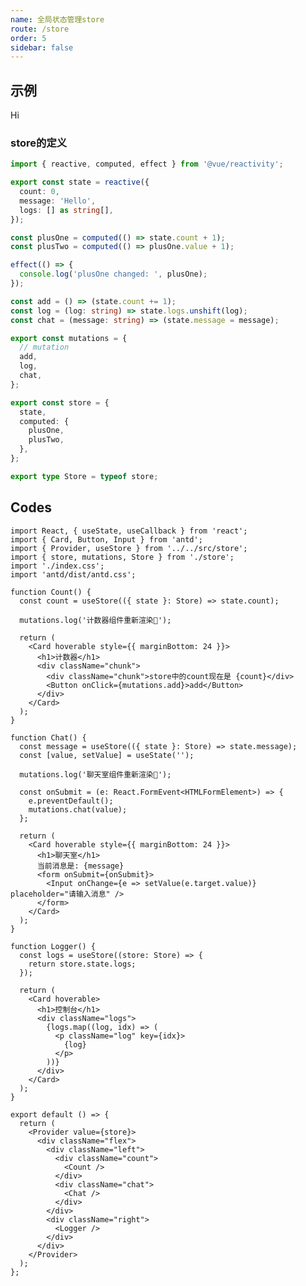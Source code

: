 ```yaml
---
name: 全局状态管理store
route: /store
order: 5
sidebar: false
---
```



## 示例

<Counter>Hi</Counter>


### store的定义
```ts
import { reactive, computed, effect } from '@vue/reactivity';

export const state = reactive({
  count: 0,
  message: 'Hello',
  logs: [] as string[],
});

const plusOne = computed(() => state.count + 1);
const plusTwo = computed(() => plusOne.value + 1);

effect(() => {
  console.log('plusOne changed: ', plusOne);
});

const add = () => (state.count += 1);
const log = (log: string) => state.logs.unshift(log);
const chat = (message: string) => (state.message = message);

export const mutations = {
  // mutation
  add,
  log,
  chat,
};

export const store = {
  state,
  computed: {
    plusOne,
    plusTwo,
  },
};

export type Store = typeof store;
```

## Codes
```tsx
import React, { useState, useCallback } from 'react';
import { Card, Button, Input } from 'antd';
import { Provider, useStore } from '../../src/store';
import { store, mutations, Store } from './store';
import './index.css';
import 'antd/dist/antd.css';

function Count() {
  const count = useStore(({ state }: Store) => state.count);

  mutations.log('计数器组件重新渲染💐');

  return (
    <Card hoverable style={{ marginBottom: 24 }}>
      <h1>计数器</h1>
      <div className="chunk">
        <div className="chunk">store中的count现在是 {count}</div>
        <Button onClick={mutations.add}>add</Button>
      </div>
    </Card>
  );
}

function Chat() {
  const message = useStore(({ state }: Store) => state.message);
  const [value, setValue] = useState('');

  mutations.log('聊天室组件重新渲染💐');

  const onSubmit = (e: React.FormEvent<HTMLFormElement>) => {
    e.preventDefault();
    mutations.chat(value);
  };

  return (
    <Card hoverable style={{ marginBottom: 24 }}>
      <h1>聊天室</h1>
      当前消息是: {message}
      <form onSubmit={onSubmit}>
        <Input onChange={e => setValue(e.target.value)} placeholder="请输入消息" />
      </form>
    </Card>
  );
}

function Logger() {
  const logs = useStore((store: Store) => {
    return store.state.logs;
  });

  return (
    <Card hoverable>
      <h1>控制台</h1>
      <div className="logs">
        {logs.map((log, idx) => (
          <p className="log" key={idx}>
            {log}
          </p>
        ))}
      </div>
    </Card>
  );
}

export default () => {
  return (
    <Provider value={store}>
      <div className="flex">
        <div className="left">
          <div className="count">
            <Count />
          </div>
          <div className="chat">
            <Chat />
          </div>
        </div>
        <div className="right">
          <Logger />
        </div>
      </div>
    </Provider>
  );
};

```


